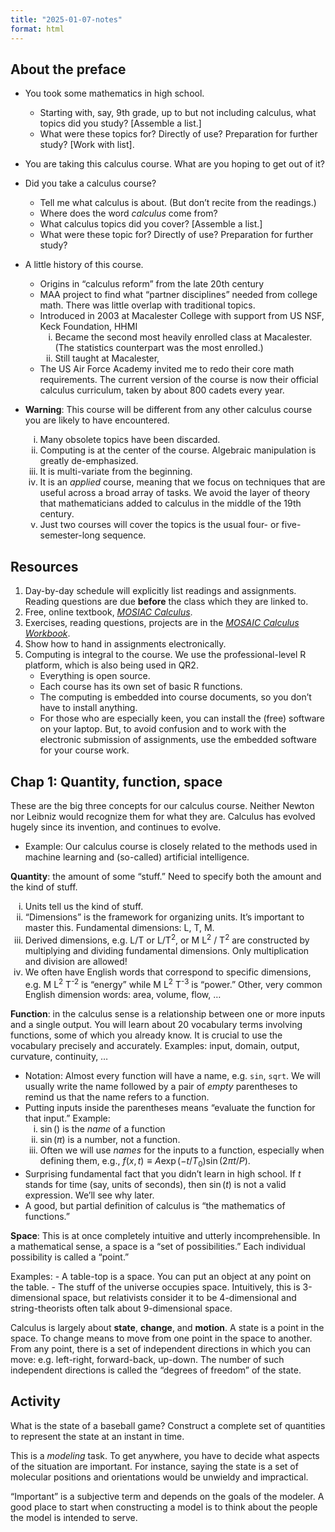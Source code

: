```yaml
---
title: "2025-01-07-notes"
format: html
---
```


## About the preface


- You took some mathematics in high school.
    - Starting with, say, 9th grade, up to but not including calculus, what topics did you study? [Assemble a list.]
    - What were these topics for? Directly of use? Preparation for further study? [Work with list].

- You are taking this calculus course. What are you hoping to get out of it?

- Did you take a calculus course?
    - Tell me what calculus is about. (But don't recite from the readings.)
    - Where does the word *calculus* come from?
    - What calculus topics did you cover? [Assemble a list.]
    - What were these topic for? Directly of use? Preparation for further study?
   
   
- A little history of this course.
    - Origins in "calculus reform" from the late 20th century
    - MAA project to find what "partner disciplines" needed from college math. There was little overlap with traditional topics.
    - Introduced in 2003 at Macalester College with support from US NSF, Keck Foundation, HHMI
        i. Became the second most heavily enrolled class at Macalester. (The statistics counterpart was the most enrolled.)
        ii. Still taught at Macalester,
    - The US Air Force Academy invited me to redo their core math requirements. The current version of the course is now their official calculus curriculum, taken by about 800 cadets every year.


- **Warning**: This course will be different from any other calculus course you are likely to have encountered. 
    i. Many obsolete topics have been discarded.
    ii. Computing is at the center of the course. Algebraic manipulation is greatly de-emphasized.
    iii. It is multi-variate from the beginning.
    iv. It is an *applied* course, meaning that we focus on techniques that are useful across a broad array of tasks. We avoid the layer of theory that mathematicians added to calculus in the middle of the 19th century.
    v. Just two courses will cover the topics is the usual four- or five-semester-long sequence.
    
## Resources

1. Day-by-day schedule will explicitly list readings and assignments. Reading questions are due **before** the class which they are linked to. 
2. Free, online textbook, [*MOSIAC Calculus*](https://www.mosaic-web.org/MOSAIC-Calculus/Textbook/).
3. Exercises, reading questions, projects are in the [*MOSAIC Calculus Workbook*](https://dtkaplan.github.io/MC-Workbook/).
4. Show how to hand in assignments electronically.
5. Computing is integral to the course. We use the professional-level R platform, which is also being used in QR2.
    - Everything is open source.
    - Each course has its own set of basic R functions.
    - The computing is embedded into course documents, so you don't have to install anything.
    - For those who are especially keen, you can install the (free) software on your laptop. But, to avoid confusion and to work with the electronic submission of assignments, use the embedded software for your course work.

## Chap 1: Quantity, function, space

These are the big three concepts for our calculus course. Neither Newton nor Leibniz would recognize them for what they are. Calculus has evolved hugely since its invention, and continues to evolve.

- Example: Our calculus course is closely related to the methods used in machine learning and (so-called) artificial intelligence.

**Quantity**: the amount of some "stuff." Need to specify both the amount and the kind of stuff. 

i. Units tell us the kind of stuff.
ii. "Dimensions" is the framework for organizing units. It's important to master this. Fundamental dimensions: L, T, M. 
iii. Derived dimensions, e.g. L/T or L/T^2^, or M L^2^ / T^2^ are constructed by multiplying and dividing fundamental dimensions. Only multiplication and division are allowed!
iv. We often have English words that correspond to specific dimensions, e.g.
M L^2^ T^-2^ is "energy" while M L^2^ T^-3^ is "power." Other, very common English dimension words: area, volume, flow, ...


**Function**: in the calculus sense is a relationship between one or more inputs and a single output. You will learn about 20 vocabulary terms involving functions, some of which you already know. It is crucial to use the vocabulary precisely and accurately. Examples: input, domain, output, curvature, continuity, ...

- Notation: Almost every function will have a name, e.g. `sin`, `sqrt`. We will usually write the name followed by a pair of *empty* parentheses to remind us that the name refers to a function.
- Putting inputs inside the parentheses means "evaluate the function for that input." Example: 
    i. $\sin()$ is the *name* of a function
    ii. $\sin(\pi)$ is a number, not a function.
    iii. Often we will use *names* for the inputs to a function, especially when defining them, e.g., $f(x, t) \equiv A \exp(-t/T_0) \sin(2\pi t/P)$. 
- Surprising fundamental fact that you didn't learn in high school. If $t$ stands for time (say, units of seconds), then $\sin(t)$ is not a valid expression. We'll see why later.
- A good, but partial definition of calculus is "the mathematics of functions."

**Space**: This is at once completely intuitive and utterly incomprehensible. In a mathematical sense, a space is a "set of possibilities." Each individual possibility is called a "point."

Examples: 
- A table-top is a space. You can put an object at any point on the table.
- The stuff of the universe occupies space. Intuitively, this is 3-dimensional space, but relativists consider it to be 4-dimensional and string-theorists often talk about 9-dimensional space.

Calculus is largely about **state**, **change**, and **motion**. A state is a point in the space. To change means to move from one point in the space to another. From any point, there is a set of independent directions in which you can move: e.g. left-right, forward-back, up-down. The number of such independent directions is called the "degrees of freedom" of the state.

## Activity

What is the state of a baseball game? Construct a complete set of quantities to represent the state at an instant in time. 

This is a *modeling* task. To get anywhere, you have to decide what aspects of the situation are important. For instance, saying the state is a set of molecular positions and orientations would be unwieldy and impractical. 

"Important" is a subjective term and depends on the goals of the modeler. A good place to start when constructing a model is to think about the people the model is intended to serve.






